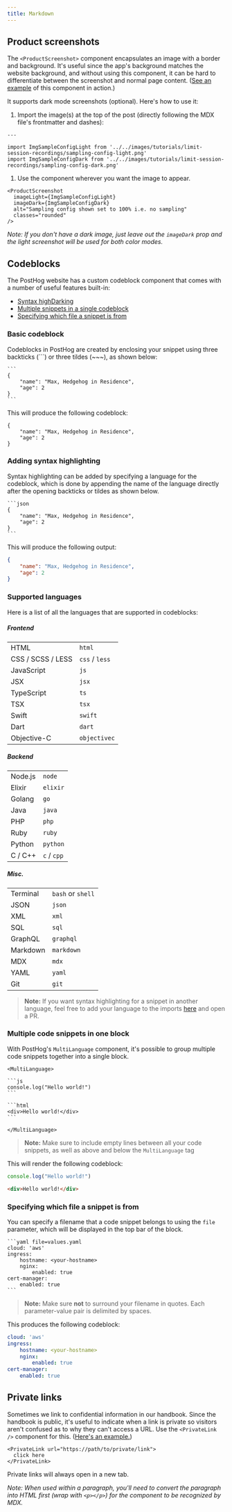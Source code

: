 ```yaml
---
title: Markdown
---
```


## Product screenshots

The `<ProductScreenshot>` component encapsulates an image with a border and background. It's useful since the app's background matches the website background, and without using this component, it can be hard to differentiate between the screenshot and normal page content. ([See an example](/docs/session-replay/how-to-control-which-sessions-you-record) of this component in action.)

It supports dark mode screenshots (optional). Here's how to use it:

1. Import the image(s) at the top of the post (directly following the MDX file's frontmatter and dashes):

  ```
  ---

  import ImgSampleConfigLight from '../../images/tutorials/limit-session-recordings/sampling-config-light.png'
  import ImgSampleConfigDark from '../../images/tutorials/limit-session-recordings/sampling-config-dark.png'
  ```
1. Use the component wherever you want the image to appear.

  ```
  <ProductScreenshot
    imageLight={ImgSampleConfigLight} 
    imageDark={ImgSampleConfigDark} 
    alt="Sampling config shown set to 100% i.e. no sampling" 
    classes="rounded"
  />
  ```

  _Note: If you don't have a dark image, just leave out the `imageDark` prop and the light screenshot will be used for both color modes._

## Codeblocks

The PostHog website has a custom codeblock component that comes with a number of useful features built-in:

- [Syntax highDarking](#adding-syntax-highlighting)
- [Multiple snippets in a single codeblock](#multiple-code-snippets-in-one-block)
- [Specifying which file a snippet is from](#specifying-which-file-a-snippet-is-from)

### Basic codeblock

Codeblocks in PostHog are created by enclosing your snippet using three backticks (\`\`\`) or three tildes (\~\~\~), as shown below:

~~~mdx
```
{
    "name": "Max, Hedgehog in Residence",
    "age": 2
}
```
~~~

This will produce the following codeblock:

```
{
    "name": "Max, Hedgehog in Residence",
    "age": 2
}
```

### Adding syntax highlighting

Syntax highlighting can be added by specifying a language for the codeblock, which is done by appending the name of the language directly after the opening backticks or tildes as shown below.

~~~mdx
```json
{
    "name": "Max, Hedgehog in Residence",
    "age": 2
}
```
~~~

This will produce the following output:

```json
{
    "name": "Max, Hedgehog in Residence",
    "age": 2
}
```

### Supported languages

Here is a list of all the languages that are supported in codeblocks:

##### Frontend

|  |  |
| -- | -- |
| HTML | `html` |
| CSS / SCSS / LESS | `css` / `less` |
| JavaScript | `js` |
| JSX | `jsx` |
| TypeScript | `ts` |
| TSX | `tsx` |
| Swift | `swift` |
| Dart | `dart` |
| Objective-C | `objectivec` |

##### Backend

| | |
| -- | -- |
| Node.js | `node` |
| Elixir | `elixir` |
| Golang | `go` |
| Java | `java` |
| PHP | `php` |
| Ruby | `ruby` |
| Python | `python` |
| C / C++ | `c` / `cpp`

##### Misc.

| | |
| -- | -- |
| Terminal | `bash` or `shell` |
| JSON | `json` |
| XML | `xml` |
| SQL | `sql` |
| GraphQL | `graphql` |
| Markdown | `markdown` |
| MDX | `mdx` |
| YAML | `yaml` |
| Git | `git` |

> **Note:** If you want syntax highlighting for a snippet in another language, feel free to add your language to the imports [here](https://github.com/PostHog/posthog.com/blob/149c7c2a99d66c4f961b538edb864c63ce186967/src/components/CodeBlock/languages.tsx#L6) and open a PR.


### Multiple code snippets in one block

With PostHog's `MultiLanguage` component, it's possible to group multiple code snippets together into a single block.

~~~mdx
<MultiLanguage>

```js
console.log("Hello world!")
```

```html
<div>Hello world!</div>
```

</MultiLanguage>
~~~

> **Note:** Make sure to include empty lines between all your code snippets, as well as above and below the `MultiLanguage` tag

This will render the following codeblock:

<MultiLanguage>

```js
console.log("Hello world!")
```

```html
<div>Hello world!</div>
```

</MultiLanguage>

### Specifying which file a snippet is from

You can specify a filename that a code snippet belongs to using the `file` parameter, which will be displayed in the top bar of the block.

~~~mdx
```yaml file=values.yaml
cloud: 'aws'
ingress:
    hostname: <your-hostname>
    nginx:
        enabled: true
cert-manager:
    enabled: true
```
~~~

> **Note:** Make sure **not** to surround your filename in quotes. Each parameter-value pair is delimited by spaces.

This produces the following codeblock:

```yaml file=values.yaml
cloud: 'aws'
ingress:
    hostname: <your-hostname>
    nginx:
        enabled: true
cert-manager:
    enabled: true
```

## Private links

Sometimes we link to confidential information in our handbook. Since the handbook is public, it's useful to indicate when a link is private so visitors aren't confused as to why they can't access a URL. Use the `<PrivateLink />` component for this. ([Here's an example.](/handbook/people/share-options#what-are-my-share-options-actually-worth))

```
<PrivateLink url="https://path/to/private/link">
  click here
</PrivateLink>

```

Private links will always open in a new tab.

_Note: When used within a paragraph, you'll need to convert the paragraph into HTML first (wrap with `<p></p>`) for the component to be recognized by MDX._
